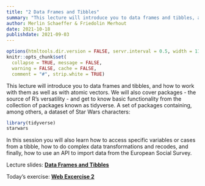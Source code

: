 ```yaml
---
title: "2 Data Frames and Tibbles"
summary: "This lecture will introduce you to data frames and tibbles, and how to work with them as well as with atomic vectors."
author: Merlin Schaeffer & Friedolin Merhout
date: 2021-10-18
publishdate: 2021-09-03
---
```


```r
options(htmltools.dir.version = FALSE, servr.interval = 0.5, width = 115, digits = 2)
knitr::opts_chunk$set(
  collapse = TRUE, message = FALSE, 
  warning = FALSE, cache = FALSE,
  comment = "#", strip.white = TRUE)
```

This lecture will introduce you to data frames and tibbles, and how to work with them as well as with atomic vectors. We will also cover packages - the source of R's versatility - and get to know basic functionality from the collection of packages known as tidyverse. A set of packages containing, among others, a dataset of Star Wars characters:
```r
library(tidyverse)
starwars
```

In this session you will also learn how to access specific variables or cases from a tibble, how to do complex data transformations and recodes, and finally, how to use an API to import data from the European Social Survey.

Lecture slides: [**Data Frames and Tibbles**](/2-Data-Frames/2-Data-Frames.html)

Today's exercise: [**Web Excercise 2**](/exercises/exercise2.html)
